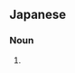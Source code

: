 ==Japanese==
{{ja-kanjitab|せん|へい|k2=ぺい|yomi=on}}

===Noun===
{{ja-noun|せんぺい}}

# {{alternative form of|尖兵|lang=ja}}